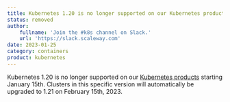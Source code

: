 ```yaml
---
title: Kubernetes 1.20 is no longer supported on our Kubernetes products starting January 15th
status: removed
author:
    fullname: 'Join the #k8s channel on Slack.'
    url: 'https://slack.scaleway.com'
date: 2023-01-25
category: containers
product: kubernetes
---
```


Kubernetes 1.20 is no longer supported on our [Kubernetes products](/kubernetes/quickstart/) starting January 15th. Clusters in this specific version will automatically be upgraded to 1.21 on February 15th, 2023.

